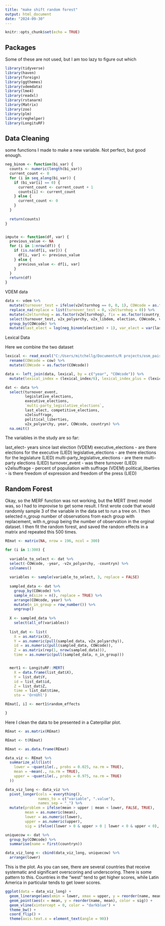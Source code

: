 ```yaml
---
title: "make shift random forest"
output: html_document
date: "2024-09-30"
---
```


```r
knitr::opts_chunk$set(echo = TRUE)
```

## Packages

Some of these are not used, but I am too lazy to figure out which

```r

library(tidyverse)
library(haven)
library(foreign)
library(ggthemes)
library(vdemdata)
library(lme4)
library(readxl)
library(rstanarm)
library(Matrix)
library(zoo)
library(plm)
library(reghelper)
library(LongituRF)
```

## Data Cleaning

some functions I made to make a new variable. Not perfect, but good enough.

```r
neg_binom <- function(bi_var) {
  counts <- numeric(length(bi_var))
  current_count <- 0
  for (i in seq_along(bi_var)) {
    if (bi_var[i] == 0) {
      current_count <- current_count + 1  
      counts[i] <- current_count
    } else {
      current_count <- 0
    }
  }
  
  return(counts)
}


impute <- function(df, var) {
  previous_value <- NA
  for (i in 1:nrow(df)) {
    if (is.na(df[i, var])) {
      df[i, var] <- previous_value
    } else {
      previous_value <- df[i, var]
    }
  }
  return(df)
}
```


VDEM data


```r
data <- vdem %>%
  mutate(turnover_test = ifelse(v2elturnhog == 0, 0, 1), COWcode = as.factor(COWcode), election = ifelse(is.na(v2eltype_0), 0, 1)) %>%
  replace_na(replace = list(turnover_test = 0, v2elturnhog = 0)) %>%
  mutate(v2elturnhog = as.factor(v2elturnhog), fix = as.factor(country_name)) %>%
  select(turnover_test, v2x_polyarchy, v2x_libdem, election, COWcode, v2elturnhog, year, fix, v2ellostsl, v2elsuffrage, e_p_polity, v2expathhg, v2ex_elechog, v2ex_elechos, v2exhoshog, ifs = country_text_id, v2expathhg, v2expathhs, v2x_freexp_altinf, v2xel_frefair, country_id) %>%
  group_by(COWcode) %>%
  mutate(last_elect = log(neg_binom(election) + 1), var_elect = var(last_elect), exec_chose = ifelse(v2exhoshog == 1, v2expathhs, v2expathhg-1), parli = ifelse(exec_chose == 6, 1, 0))
```

Lexical Data

Here we combine the two dataset

```r

lexical <- read_excel("C:/Users/mitchellg/Documents/R projects/osm_paisbias/LIED_6.6.xlsx") %>%
  rename(COWcode = cow) %>%
  mutate(COWcode = as.factor(COWcode))

data <- left_join(data, lexical, by = c("year", "COWcode")) %>%
  mutate(lexical_index = (lexical_index/6), lexical_index_plus = (lexical_index_plus/7))

dat <- data %>%
  select(turnover_event,
         legislative_elections,
         executive_elections,
         `multi-party_legislative_elections`,
         last_elect, competitive_elections,
         v2elsuffrage,
         political_liberties,
         v2x_polyarchy, year, COWcode, countryn) %>%
  na.omit()

```

The variables in the study are so far:

last_elect- years since last election (VDEM)
executive_elections - are there elections for the executive (LIED)
legislative_elections - are there elections for the legislature (LIED)
multi-party_legislative_elections - are there multi-party elections (LIED)
turnover_event - was there turnover (LIED)
v2elsuffrage - percent of populiation with suffrage (VDEM)
political_liberties - is there freedom of expression and freedom of the press (LIED)

## Random Forest

Okay, so the MERF function was not working, but the MERT (tree) model was, so I had to improvise to get some result. I first wrote code that would randomly sample 3 of the variable in the data set to run a tree on. I then selected n_group number of observations from each group with replacement, with n_group being the number of observation in the orginal dataset. I then fit the random forest, and saved the random effects in a matrix and repeated this 500 times.


```r
REmat <- matrix(NA, nrow = 196, ncol = 300)

for (i in 1:300) {
  
  variable_to_select <- dat %>%
  select(-COWcode, -year, -v2x_polyarchy, -countryn) %>%
  colnames()
  
  variables <- sample(variable_to_select, 3, replace = FALSE)
  
  sampled_data <- dat %>%
    group_by(COWcode) %>%
    sample_n(size = n(), replace = TRUE) %>%
    arrange(COWcode, year) %>%
    mutate(n_in_group = row_number()) %>%
    ungroup()
  
  X <- sampled_data %>%
    select(all_of(variables))
  
  list_dat <- list(
    X = as.matrix(X),
    Y = as.numeric(pull(sampled_data, v2x_polyarchy)),
    id = as.numeric(pull(sampled_data, COWcode)),
    Z = as.matrix(rep(1, nrow(sampled_data))),
    time = as.numeric(pull(sampled_data, n_in_group)))


  mert1 <- LongituRF::MERT(
    X = data.frame(list_dat$X),
    Y = list_dat$Y,
    id = list_dat$id,
    Z = list_dat$Z,
    time = list_dat$time,
    sto = 'OrnUhl')

REmat[, i] <- mert1$random_effects

}
```

Here I clean the data to be presented in a Caterpillar plot.

```r
REmat <- as.matrix(REmat)

REmat <- t(REmat)

REmat <- as.data.frame(REmat)

data_viz <- REmat %>%
  summarize_all(list(
    lower = ~quantile(., probs = 0.025, na.rm = TRUE),
    mean = ~mean(., na.rm = TRUE),
    upper = ~quantile(., probs = 0.975, na.rm = TRUE)
  ))

data_viz_long <- data_viz %>%
  pivot_longer(cols = everything(), 
               names_to = c("variable", ".value"),
               names_sep = "_") %>%
  mutate(problem = ifelse(mean > upper | mean < lower, FALSE, TRUE),
         mean = as.numeric(mean),
         lower = as.numeric(lower),
         upper = as.numeric(upper),
         sig = ifelse((lower > 0 & upper > 0 | lower < 0 & upper < 0), T, F))

uniquecow <- dat %>%
  group_by(COWcode) %>%
  summarise(name = first(countryn))

data_viz_long <- cbind(data_viz_long, uniquecow) %>%
  arrange(lower)
```

This is the plot. As you can see, there are several countries that receive systematic and significant overscoring and underscoring. There is some pattern to this. Countries in the "west" tend to get higher scores, while Latin America in particular tends to get lower scores.

```r
ggplot(data = data_viz_long) +
  geom_linerange(aes(xmin = lower, xmax = upper, y = reorder(name, mean), color = sig)) + 
  geom_point(aes(x = mean, y = reorder(name, mean), color = sig)) +  
  geom_vline(xintercept = 0, color = "darkblue") +
  theme_bw() +
  coord_flip() +
  theme(axis.text.x = element_text(angle = 90))

```

